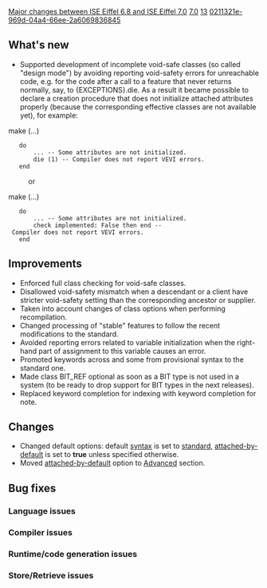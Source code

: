 [[Property:title|Major changes between ISE Eiffel 6.8 and ISE Eiffel 7.0]]
[[Property:link_title|7.0]]
[[Property:weight|13]]
[[Property:uuid|0211321e-969d-04a4-66ee-2a6069836845]]
{{UnderConstruction}}


==What's new==
* Supported development of incomplete void-safe classes (so called "design mode") by avoiding reporting void-safety errors for unreachable code, e.g. for the code after a call to a feature that never returns normally, say, to <e>{EXCEPTIONS}.die</e>. As a result it became possible to declare a creation procedure that does not initialize attached attributes properly (because the corresponding effective classes are not available yet), for example:
<e>
make (...)
	do
		... -- Some attributes are not initialized.
		die (1) -- Compiler does not report VEVI errors.
	end
</e>
:or
<e>
make (...)
	do
		... -- Some attributes are not initialized.
		check implemented: False then end -- Compiler does not report VEVI errors.
	end
</e>

==Improvements==
* Enforced full class checking for void-safe classes.
* Disallowed void-safety mismatch when a descendant or a client have stricter void-safety setting than the corresponding ancestor or supplier.
* Taken into account changes of class options when performing recompilation.
* Changed processing of "stable" features to follow the recent modifications to the standard.
* Avoided reporting errors related to variable initialization when the right-hand part of assignment to this variable causes an error.
* Promoted keywords <e>across</e> and <e>some</e> from provisional syntax to the standard one.
* Made class <e>BIT_REF</e> optional as soon as a <e>BIT</e> type is not used in a system (to be ready to drop support for <e>BIT</e> types in the next releases).
* Replaced keyword completion for <e>indexing</e> with keyword completion for <e>note</e>.

==Changes==
* Changed default options: default [[Setting the syntax variant|syntax]] is set to [[Syntax level variant settings by version|standard]], [[Void-safety: Background, definition, and tools#Types as "attached" or "detachable"|attached-by-default]] is set to '''true''' unless specified otherwise.
* Moved [[Void-safety: Background, definition, and tools#Types as "attached" or "detachable"|attached-by-default]] option to [[Advanced Options|Advanced]] section.

==Bug fixes==

===Language issues===

===Compiler issues===

===Runtime/code generation issues===

===Store/Retrieve issues===


